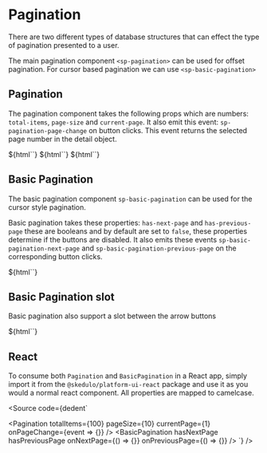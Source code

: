 

<Meta title="Components/Pagination" component="sp-basic-pagination" />

# Pagination

There are two different types of database structures that can effect the type of pagination presented to a user.

The main pagination component `<sp-pagination>` can be used for offset pagination.
For cursor based pagination we can use `<sp-basic-pagination>`

## Pagination

The pagination component takes the following props which are numbers: `total-items`, `page-size` and `current-page`.
It also emit this event: `sp-pagination-page-change` on button clicks. This event returns the selected page number in the detail object.

<Canvas>
  <Story name="Pagination">
    ${html`<sp-pagination total-items=${3000} page-size=${10} current-page=${1}></sp-pagination>`}
  </Story>
</Canvas>

<Canvas>
  <Story name="Pagination halfway through">
    ${html`<sp-pagination total-items=${3000} page-size=${10} current-page=${150}></sp-pagination>`}
  </Story>
</Canvas>

<Canvas>
  <Story name="Pagination at the end">
    ${html`<sp-pagination total-items=${3000} page-size=${10} current-page=${300}></sp-pagination>`}
  </Story>
</Canvas>

## Basic Pagination

The basic pagination component `sp-basic-pagination` can be used for the cursor style pagination.

Basic pagination takes these properties: `has-next-page` and `has-previous-page` these are booleans and by default are set to `false`, these properties determine if the buttons are disabled. It also emits these events
`sp-basic-pagination-next-page` and `sp-basic-pagination-previous-page` on the corresponding button clicks.

<Canvas>
  <Story name="Basic Pagination">${html`<sp-basic-pagination has-next-page></sp-basic-pagination>`}</Story>
</Canvas>

## Basic Pagination slot

Basic pagination also support a slot between the arrow buttons

<Canvas>
  <Story name="Basic Pagination slot">
    ${html`<sp-basic-pagination has-next-page><sp-button leading-icon="emoji"></sp-button></sp-basic-pagination>`}
  </Story>
</Canvas>

## React

To consume both `Pagination` and `BasicPagination` in a React app, simply import it from the `@skedulo/platform-ui-react` package and use it as you would a normal react component.
All properties are mapped to camelcase.

<Source
  code={dedent`
  
  <Pagination totalItems={100} pageSize={10} currentPage={1} onPageChange={event => {}} />
  <BasicPagination hasNextPage hasPreviousPage onNextPage={() => {}} onPreviousPage={() => {}} />
`}
/>
